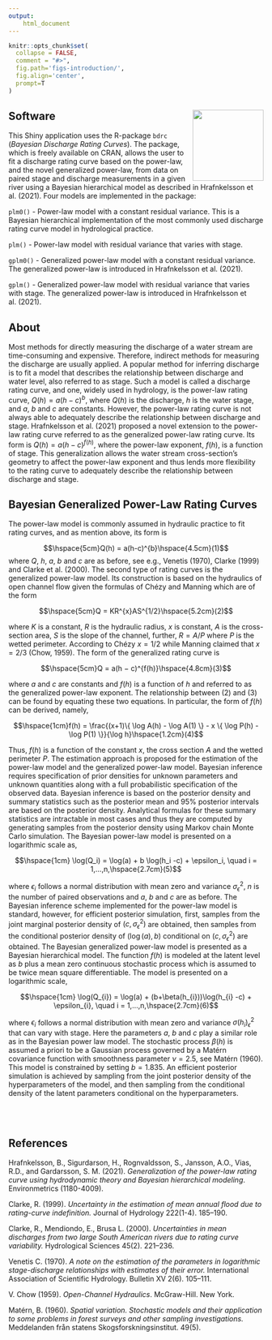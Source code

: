 ```yaml
---
output: 
    html_document
---
```


```r
knitr::opts_chunk$set(
  collapse = FALSE,
  comment = "#>",
  fig.path='figs-introduction/',
  fig.align='center',
  prompt=T
)
```

## Software <img src="www/logo.png" align="right" alt="" width="140" />

This Shiny application uses the R-package `bdrc` (*Bayesian Discharge Rating Curves*). The package, which is freely available on CRAN, allows the user to fit a discharge rating curve based on the power-law, and the novel generalized power-law, from data on paired stage and discharge measurements in a given river using a Bayesian hierarchical model as described in Hrafnkelsson et al. (2021). Four models are implemented in the package:

```plm0() ``` - Power-law model with a constant residual variance. This is a Bayesian hierarchical implementation of the most commonly used discharge rating curve model in hydrological practice. 

```plm() ``` - Power-law model with residual variance that varies with stage.

```gplm0() ``` - Generalized power-law model with a constant residual variance. The generalized power-law is introduced in Hrafnkelsson et al. (2021).

```gplm() ``` - Generalized power-law model with residual variance that varies with stage. The generalized power-law is introduced in Hrafnkelsson et al. (2021).


## About

Most methods for directly measuring the discharge of a water stream are time-consuming and expensive. Therefore, indirect methods for measuring the discharge are usually applied. A popular method for inferring discharge is to fit a model that describes the relationship between discharge and water level, also referred to as stage. Such a model is called a discharge rating curve, and one, widely used in hydrology, is the power-law rating curve, $Q(h)=a(h-c)^b$, where $Q(h)$ is the discharge, $h$ is the water stage, and $a$, $b$ and $c$ are constants. However, the power-law rating curve is not always able to adequately describe the relationship between discharge and stage. Hrafnkelsson et al. (2021) proposed a novel extension to the power-law rating curve referred to as the generalized power-law rating curve. Its form is $Q(h)=a(h-c)^{f(h)}$, where the power-law exponent, $f(h)$, is a function of stage. This generalization allows the water stream cross-section's geometry to affect the power-law exponent and thus lends more flexibility to the rating curve to adequately describe the relationship between discharge and stage.

## Bayesian Generalized Power-Law Rating Curves

The power-law model is commonly assumed in hydraulic practice to fit rating curves, and as mention above, its form is

$$\hspace{5cm}Q(h) = a(h-c)^{b}\hspace{4.5cm}(1)$$ 
where $Q$, $h$, $a$, $b$ and $c$ are as before, see e.g., Venetis (1970), Clarke (1999) and Clarke et al. (2000).
The second type of rating curves is the generalized power-law model. Its construction is based on the hydraulics of open channel flow given the formulas of Chézy and Manning which are of the form

$$\hspace{5cm}Q = KR^{x}AS^{1/2}\hspace{5.2cm}(2)$$ 

where $K$ is a constant, $R$ is the hydraulic radius, $x$ is constant, $A$ is the cross-section area, $S$ is the slope of the channel, further, $R = A/P$ where $P$ is the wetted perimeter. According to Chézy $x = 1/2$ while Manning claimed that $x = 2/3$ (Chow, 1959). The form of the generalized rating curve is

$$\hspace{5cm}Q = a(h − c)^{f(h)}\hspace{4.8cm}(3)$$ 

where $a$ and $c$ are constants and $f(h)$ is a function of $h$ and referred to as the generalized power-law exponent. The relationship between (2) and (3) can be found by equating these two equations. In particular, the form of $f(h)$ can be derived, namely,

$$\hspace{1cm}f(h) = \frac{(x+1)\{ \log A(h) - \log A(1) \}  - x \{ \log P(h) - \log P(1)  \}}{\log h}\hspace{1.2cm}(4)$$ 

Thus, $f(h)$ is a function of the constant $x$, the cross section $A$ and the wetted perimeter $P$.
The estimation approach is proposed for the estimation of the power-law model and the generalized power-law model. Bayesian inference requires specification of prior densities for unknown parameters and unknown quantities along with a full probabilistic specification of the observed data. Bayesian inference is based on the posterior density and summary statistics such as the posterior mean and 95% posterior intervals are based on the posterior density. Analytical formulas for these summary statistics are intractable in most cases and thus they are computed by generating samples from the posterior density using Markov chain Monte Carlo simulation. The Bayesian power-law model is presented on a logarithmic scale as,

$$\hspace{1cm} \log(Q_i) = \log(a) + b \log(h_i -c) + \epsilon_i, \quad i = 1,...,n,\hspace{2.7cm}(5)$$ 


where $\epsilon_i$ follows a normal distribution with mean zero and variance $\sigma_{\epsilon}^2$, $n$ is the number of paired observations and $a$, $b$ and $c$ are as before. The Bayesian inference scheme implemented for the power-law model is standard, however, for efficient posterior simulation, first, samples from the joint marginal posterior density of $(c, \sigma_{\epsilon}^2)$ are obtained, then samples from the conditional posterior density of $(\log(a), b)$ conditional on $(c, \sigma_{\epsilon}^2)$ are obtained.
The Bayesian generalized power-law model is presented as a Bayesian hierarchical model. The function $f(h)$ is modeled at the latent level as $b$ plus a mean zero continuous stochastic process which is assumed to be twice mean square differentiable. The model is presented on a logarithmic scale,

<!-- $$\hspace{1cm} \log(Q_i) = \log(a) + b \log(h_i -c) + \epsilon_i, \quad i = 1,...,n,\hspace{2.7cm}(5)$$  -->
$$\hspace{1cm} \log(Q_{i}) = \log(a) + (b+\beta(h_{i}))\log(h_{i} -c) + \epsilon_{i}, \quad i = 1,...,n,\hspace{2.7cm}(6)$$

where $\epsilon_i$ follows a normal distribution with mean zero and variance $\sigma(h_i)_{\epsilon}^2$ that can vary with stage. Here the parameters $a$, $b$ and $c$ play a similar role as in the Bayesian power law model. The stochastic process $\beta(h)$ is assumed a priori to be a Gaussian process governed by a Matérn covariance function with smoothness parameter $\nu = 2.5$, see Matérn (1960). This model is constrained by setting $b=1.835$. An efficient posterior simulation is achieved by sampling from the joint posterior density of the hyperparameters of the model, and then sampling from the conditional density of the latent parameters conditional on the hyperparameters.

<br />
<br />

## References


Hrafnkelsson, B., Sigurdarson, H., Rognvaldsson, S., Jansson, A.O., Vias, R.D., and Gardarsson, S. M. (2021). *Generalization of the power-law rating curve using hydrodynamic theory and Bayesian hierarchical modeling*. Environmetrics (1180-4009).

Clarke, R. (1999). *Uncertainty in the estimation of mean annual flood due to rating-curve indefinition.* Journal of Hydrology 222(1-4). 185–190.

Clarke, R., Mendiondo, E., Brusa L. (2000). *Uncertainties in mean discharges from two large South American rivers due to rating curve variability.* Hydrological Sciences 45(2). 221–236.

Venetis C. (1970). *A note on the estimation of the parameters in logarithmic stage-discharge relationships with estimates of their error.* International Association of Scientific Hydrology. Bulletin XV 2(6). 105–111. 

V. Chow (1959). *Open-Channel Hydraulics*. McGraw-Hill. New York.

Matérn, B. (1960). *Spatial variation. Stochastic models and their application to some problems in forest surveys and other sampling investigations.* Meddelanden från statens Skogsforskningsinstitut. 49(5).


